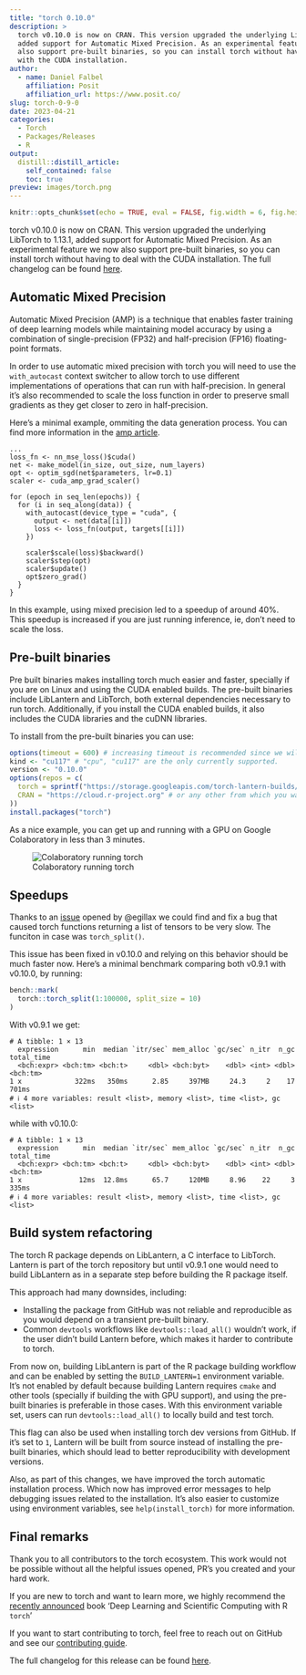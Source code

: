 ```yaml
---
title: "torch 0.10.0"
description: >
  torch v0.10.0 is now on CRAN. This version upgraded the underlying LibTorch to 1.13.1,
  added support for Automatic Mixed Precision. As an experimental feature we now
  also support pre-built binaries, so you can install torch without having to deal
  with the CUDA installation.
author:
  - name: Daniel Falbel
    affiliation: Posit
    affiliation_url: https://www.posit.co/
slug: torch-0-9-0
date: 2023-04-21
categories:
  - Torch
  - Packages/Releases
  - R
output:
  distill::distill_article:
    self_contained: false
    toc: true
preview: images/torch.png
---
```


```r
knitr::opts_chunk$set(echo = TRUE, eval = FALSE, fig.width = 6, fig.height = 6)
```

torch v0.10.0 is now on CRAN. This version upgraded the underlying LibTorch to 1.13.1,
added support for Automatic Mixed Precision. As an experimental feature we now
also support pre-built binaries, so you can install torch without having to deal
with the CUDA installation. The full changelog can be found [here](https://torch.mlverse.org/docs/news/index.html#torch-010).

## Automatic Mixed Precision

Automatic Mixed Precision (AMP) is a technique that enables faster training of deep learning models while maintaining model accuracy by using a combination of single-precision (FP32) and half-precision (FP16) floating-point formats.

In order to use automatic mixed precision with torch you will need to use the `with_autocast`
context switcher to allow torch to use different implementations of operations that can run
with half-precision. In general it's also recommended to scale the loss function in order to
preserve small gradients as they get closer to zero in half-precision.

Here's a minimal example, ommiting the data generation process. You can find more information in the [amp article](https://torch.mlverse.org/docs/articles/amp.html).

```
...
loss_fn <- nn_mse_loss()$cuda()
net <- make_model(in_size, out_size, num_layers)
opt <- optim_sgd(net$parameters, lr=0.1)
scaler <- cuda_amp_grad_scaler()

for (epoch in seq_len(epochs)) {
  for (i in seq_along(data)) {
    with_autocast(device_type = "cuda", {
      output <- net(data[[i]])
      loss <- loss_fn(output, targets[[i]])  
    })
    
    scaler$scale(loss)$backward()
    scaler$step(opt)
    scaler$update()
    opt$zero_grad()
  }
}
```

In this example, using mixed precision led to a speedup of around 40%. This speedup is
increased if you are just running inference, ie, don't need to scale the loss.

## Pre-built binaries

Pre built binaries makes installing torch much easier and faster, specially if
you are on Linux and using the CUDA enabled builds. The pre-built binaries include
LibLantern and LibTorch, both external dependencies necessary to run torch. Additionally,
if you install the CUDA enabled builds, it also includes the CUDA libraries and 
the cuDNN libraries.

To install from the pre-built binaries you can use:

```r
options(timeout = 600) # increasing timeout is recommended since we will be downloading a 2GB file.
kind <- "cu117" # "cpu", "cu117" are the only currently supported.
version <- "0.10.0"
options(repos = c(
  torch = sprintf("https://storage.googleapis.com/torch-lantern-builds/packages/%s/%s/", kind, version),
  CRAN = "https://cloud.r-project.org" # or any other from which you want to install the other R dependencies.
))
install.packages("torch")
```

As a nice example, you can get up and running with a GPU on Google Colaboratory in
less than 3 minutes.

![Colaboratory running torch](images/colab.png)

## Speedups

Thanks to an [issue](https://github.com/mlverse/torch/issues/992) opened by @egillax we could find and fix a bug that caused 
torch functions returning a list of tensors to be very slow. The funciton in case
was `torch_split()`.

This issue has been fixed in v0.10.0 and relying on this behavior should be much
faster now. Here's a minimal benchmark comparing both v0.9.1 with v0.10.0, by running:

```r
bench::mark(
  torch::torch_split(1:100000, split_size = 10)
)
```

With v0.9.1 we get:

```
# A tibble: 1 × 13
  expression      min  median `itr/sec` mem_alloc `gc/sec` n_itr  n_gc total_time
  <bch:expr> <bch:tm> <bch:t>     <dbl> <bch:byt>    <dbl> <int> <dbl>   <bch:tm>
1 x             322ms   350ms      2.85     397MB     24.3     2    17      701ms
# ℹ 4 more variables: result <list>, memory <list>, time <list>, gc <list>
```

while with v0.10.0:

```
# A tibble: 1 × 13
  expression      min  median `itr/sec` mem_alloc `gc/sec` n_itr  n_gc total_time
  <bch:expr> <bch:tm> <bch:t>     <dbl> <bch:byt>    <dbl> <int> <dbl>   <bch:tm>
1 x              12ms  12.8ms      65.7     120MB     8.96    22     3      335ms
# ℹ 4 more variables: result <list>, memory <list>, time <list>, gc <list>
```

## Build system refactoring

The torch R package depends on LibLantern, a C interface to LibTorch. Lantern is part of
the torch repository but until v0.9.1 one would need to build LibLantern as in a separate 
step before building the R package itself.

This approach had many downsides, including:

- Installing the package from GitHub was not reliable and reproducible as you would depend
on a transient pre-built binary.
- Common `devtools` workflows like `devtools::load_all()` wouldn't work, if the user didn't build
Lantern before, which makes it harder to contribute to torch.

From now on, building LibLantern is part of the R package building workflow and can be enabled
by setting the `BUILD_LANTERN=1` environment variable. It's not enabled by default because
building Lantern requires `cmake` and other tools (specially if building the with GPU support), 
and using the pre-built binaries is preferable in those cases. With this environment variable set, 
users can run `devtools::load_all()` to locally build and test torch. 

This flag can also be used when installing torch dev versions from GitHub. If it's set to `1`,
Lantern will be built from source instead of installing the pre-built binaries, which should lead
to better reproducibility with development versions.

Also, as part of this changes, we have improved the torch automatic installation process. Which now has
improved error messages to help debugging issues related to the installation. It's also easier to customize
using environment variables, see `help(install_torch)` for more information.

## Final remarks

Thank you to all contributors to the torch ecosystem. This work would not be possible without
all the helpful issues opened, PR's you created and your hard work.

If you are new to torch and want to learn more, we highly recommend the [recently announced](https://blogs.rstudio.com/ai/posts/2023-04-05-deep-learning-scientific-computing-r-torch/) book 'Deep Learning and Scientific Computing with R `torch`'

If you want to start contributing to torch, feel free to reach out on GitHub and see our [contributing guide](https://torch.mlverse.org/docs/contributing).

The full changelog for this release can be found [here](https://torch.mlverse.org/docs/news/index.html#torch-010).









